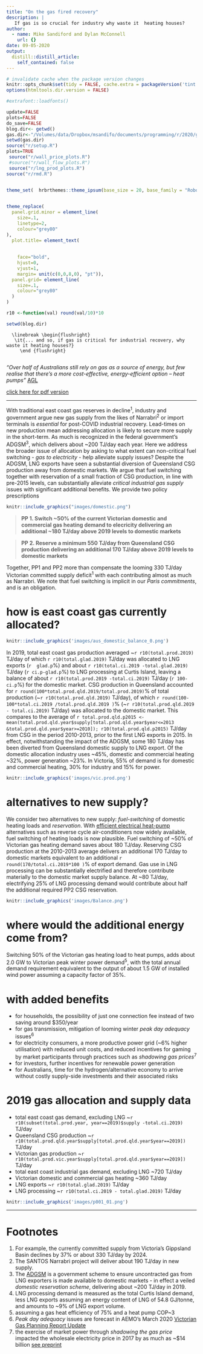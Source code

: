 ```yaml
---
title: "On the gas fired recovery"
description: |
   If gas is so crucial for industry why waste it  heating houses?
author:
  - name: Mike Sandiford and Dylan McConnell
    url: {}
date: 09-05-2020
output:
  distill::distill_article:
    self_contained: false
---
```


 

```r

# invalidate cache when the package version changes
knitr::opts_chunk$set(tidy = FALSE, cache.extra = packageVersion('tint'))
options(htmltools.dir.version = FALSE)

#extrafont::loadfonts()

update=FALSE
plots=FALSE
do_save=FALSE
blog.dir<- getwd()
gas.dir<-"/Volumes/data/Dropbox/msandifo/documents/programming/r/2020/gasbb/"
setwd(gas.dir)
source("r/setup.R")
plots=TRUE
 source("r/wall_price_plots.R")
 #source("r/wall_flow_plots.R")
 source("r/lng_prod_plots.R")
source("r/rmd.R")


theme_set(  hrbrthemes::theme_ipsum(base_size = 20, base_family = "Roboto Condensed"))
 

theme_replace(
  panel.grid.minor = element_line(
    size=.1,
    linetype=2,
    colour="grey80"
),
  plot.title= element_text(
 
   
    face="bold",
    hjust=0,
    vjust=1,
    margin= unit(c(0,0,8,0), "pt")),
  panel.grid= element_line(
    size=.1,
    colour="grey80"
  )
)

r10 <-function(val) round(val/10)*10

setwd(blog.dir)
```

```marginfigure
  \linebreak \begin{flushright}
   \it{... and so, if gas is critical for industrial recovery, why waste it heating houses?}
     \end {flushright}
   
```

\noindent _"Over half of Australians still rely on gas as a source of energy, but few realise that there’s a more cost-effective, energy-efficient option – heat pumps"_ [AGL](https://discover.agl.com.au/your-home/heat-pumps-why-are-they-more-efficient/)

[click here for pdf version](https://msandifo.github.io/pdfs/20200907_gas_briefing.pdf)

---

<!-- \noindent _"so, if gas is critical for industrial recovery, why waste it heating houses?"_ our view -->

<!-- --- -->
 

\noindent With traditional east coast gas reserves in decline^1^, industry and government argue new gas supply from the  likes of Narrabri^2^ or import terminals is _essential_ for post-COVID industrial recovery. Lead-times on new production mean addressing allocation  is likely to secure more supply in the short-term. As much is recognized in the federal government's  ADGSM^3^, which   delivers about ~200 TJ/day each year. Here we address the broader issue of allocation by asking to what extent can non-critical fuel switching  - _gas to electricity_ -  help alleviate supply issues?
Despite the ADGSM, LNG exports have seen a substantial diversion of Queensland CSG production away from domestic markets. We argue that fuel switching together with reservation of a small fraction of CSG production, in line with pre-2015 levels,  can substantially alleviate _critical industrial gas supply_ issues with significant additional benefits. We provide two policy prescriptions

```r
knitr::include_graphics("images/domestic.png")
```
> __PP 1. Switch ~50% of the current Victorian domestic and commercial gas heating demand to elecricity
delivering an additional ~180 TJ/day above 2019 levels to domestic markets__

> __PP 2. Reserve a minimum  550 TJ/day from Queensland CSG production delivering an additional 170 TJ/day  above 2019 levels to domestic markets__

<!-- are we using the available domestic gas wisely?_  -->
\noindent  Together, PP1 and PP2  more than compensate the looming  330  TJ/day Victorian committed  supply deficit^1^ with each contributing almost as much as Narrabri. We note that  fuel switching is implicit in  our _Paris commitments_, and is an obligation. 

# how is east coast gas currently allocated?

```r
knitr::include_graphics('images/aus_domestic_balance_0.png')
```
In 2019, total east coast gas  production  averaged ~`r r10(total.prod.2019)` TJ/day of which `r r10(total.glad.2019)` TJ/day was allocated to LNG exports (`r  glad.p `%) and about `r r10(total.ci.2019 -total.glad.2019)` TJ/day (`r ci.p-glad.p`%) to LNG processing at Curtis Island, leaving a balance of about `r r10(total.prod.2019 -total.ci.2019)` TJ/day
<!-- ^[cf. ~1760 TJ/day across 2010-2014]   -->
(`r 100- ci.p`%) for the domestic market.    CSG production in Queensland  accounted for `r round(100*total.prod.qld.2019/total.prod.2019)`% of total production (~`r r10(total.prod.qld.2019)` TJ/day), of which `r round(100-100*total.ci.2019 /total.prod.qld.2019 )`% (~`r r10(total.prod.qld.2019 - total.ci.2019)` TJ/day) was allocated to the domestic market. This compares to the average of `r total.prod.qld.p2015 <- mean(total.prod.qld.year$supply[total.prod.qld.year$year<=2013 &total.prod.qld.year$year>=2010]); r10(total.prod.qld.p2015)` TJ/day from CSG in the period 2010-2013, prior to the first LNG exports in 2015. In effect, notwithstanding the impact of the ADGSM, some 180 TJ/day has been diverted from Queensland domestic supply to LNG export. Of the domestic allocation industry uses ~45%, domestic and commercial heating ~32%, power generation ~23%.   In Victoria, 55% of demand is for domestic  and commercial heating, 30% for industry and 15% for power. 

```r
 
knitr::include_graphics('images/vic.prod.png')

```

<!-- Victorian industrial demand averages about 190 TJ/day, with domestic and commercial demand for heating averaging 350 TJ/day. Victorian gas power generation demand averages ~100 TJ/day for electrical power generation with a further ~260 TJ/day exported to NSW and SA  -->
# alternatives to new supply?

 We consider two alternatives to new supply: _fuel-switching_ of domestic heating loads and _reservation_. 
With [efficient electrical heat-pump](https://discover.agl.com.au/your-home/heat-pumps-why-are-they-more-efficient/) alternatives such as reverse cycle air-conditioners now widely available, fuel switching of heating loads is now plausible.
<!-- should we still be using such a _critical resource_ for domestic heating?   -->
 Fuel switching of ~50% of Victorian  gas heating demand  saves about 180 TJ/day.
 Reserving CSG production at the 2010-2013 average delivers an additional 170 TJ/day to domestic markets equivalent to an additional  `r round(170/total.ci.2019*100 )`% of  export demand. Gas use in LNG processing can  be substantially electrified and therefore contribute materially to the domestic market supply balance. At ~80 TJ/day, electrifying 25% of LNG processing demand would contribute about half the additional required PP2 CSG reservation.

```r
knitr::include_graphics('images/Balance.png')
```

# where would the additional energy come from?

\noindent Switching  50% of  the Victorian gas heating load to heat pumps, adds about 2.0 GW to Victorian peak winter power demand^5^, with the total annual demand requirement equivalent to the output of about 1.5 GW of installed wind power assuming a capacity factor of 35%.

# with added benefits 

* for households, the possibility of just one connection fee instead of two saving around $350/year
* for gas transmission, mitigation of looming winter _peak day adequacy_  issues^6^
* for electricity consumers, a more productive power grid (~6% higher utilisation) with reduced unit costs, and reduced incentives for gaming by market participants through practices such as _shadowing gas prices_^7^ 
* for investors, further incentives for renewable power generation
* for Australians, time for the hydrogen/alternative economy to arrive without costly supply-side investments and their associated risks

 

# 2019 gas allocation and supply data
 
* total east coast gas demand, excluding LNG ~`r r10(subset(total.prod.year, year==2019)$supply -total.ci.2019)` TJ/day 
* Queensland CSG production ~`r r10(total.prod.qld.year$supply[total.prod.qld.year$year==2019])`  TJ/day
* Victorian gas production ~`r r10(total.prod.vic.year$supply[total.prod.qld.year$year==2019])`  TJ/day
* total east coast industrial gas demand, excluding LNG ~720 TJ/day
* Victorian domestic and commercial gas heating  ~360 TJ/day
* LNG exports ~`r r10(total.glad.2019)` TJ/day
* LNG processing ~`r r10(total.ci.2019 - total.glad.2019)` TJ/day
```r
knitr::include_graphics('images/p001_01.png')
```
---
# Footnotes {.appendix} 

1. For example, the currently committed supply from Victoria's Gippsland Basin declines by 37% or about 330 TJ/day by 2024.
2. The SANTOS Narrabri project will deliver about 190 TJ/day in new supply.
3. The [ADGSM](https://www.industry.gov.au/regulations-and-standards/australian-domestic-gas-security-mechanism) is a government scheme  to ensure uncontracted gas from LNG exporters is made available to domestic markets - in effect a veiled _domestic reservation scheme_,  delivering about  ~200 TJ/day in 2019.
4. LNG processing demand is measured as the total Curtis Island demand, less LNG exports assuming an energy content of LNG of 54.8 GJ/tonne, and amounts to ~9% of LNG export volume.
5. assuming a gas heat efficiency of 75% and a heat pump  COP~3
5. _Peak day adequacy_ issues are forecast in AEMO's March 2020 [Victorian Gas Planning Report Update](https://aemo.com.au/en/energy-systems/gas/gas-forecasting-and-planning/victorian-gas-planning-report)
6. the exercise of market power through _shadowing the gas price_  impacted the wholesale electricity price in 2017 by as much as ~$14 billion [see preprint](https://msandifo.github.io/pdfs/20200907_gas_competition.pdf)
